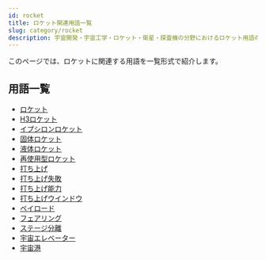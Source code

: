 ```yaml
---
id: rocket
title: ロケット関連用語一覧
slug: category/rocket
description: 宇宙開発・宇宙工学・ロケット・衛星・探査機の分野におけるロケット用語の一覧です．意味・定義・概要・説明ページへと移ることができます．
---
```



<Head>
  <script type="application/ld+json">
    {`{
      "@context": "https://schema.org",
      "@type": "DefinedTerm",
      "name": "ロケット関連用語一覧",
      "inDefinedTermSet": "https://www.space-portal.org",
      "termCode": "category/rocket",
      "description": "宇宙開発・宇宙工学・ロケット・衛星・探査機の分野におけるロケット用語の一覧です．意味・定義・概要・説明ページへと移ることができます．",
      "url": "https://www.space-portal.org/docs/category/rocket"
    }`}
  </script>
</Head>

このページでは、ロケットに関連する用語を一覧形式で紹介します。

## 用語一覧

- [ロケット](/docs/rocket/rocket)
- [H3ロケット](/docs/rocket/index/h3-rocket)
- [イプシロンロケット](/docs/rocket/index/epsilon-rocket)
- [固体ロケット](/docs/rocket/type/solid-rocket)
- [液体ロケット](/docs/rocket/type/liquid-rocket)
- [再使用型ロケット](/docs/rocket/type/reusable-rocket)
- [打ち上げ](/docs/rocket/launch/launch)
- [打ち上げ失敗](/docs/rocket/launch/launch-failure)
- [打ち上げ能力](/docs/rocket/launch/launch-capacity)
- [打ち上げウインドウ](/docs/rocket/launch/launch-window)
- [ペイロード](/docs/rocket/system/payload)
- [フェアリング](/docs/rocket/system/fairing)
- [ステージ分離](/docs/rocket/system/staging)
- [宇宙エレベーター](/docs/rocket/type/space-elevator)
- [宇宙港](/docs/rocket/type/spaceport)